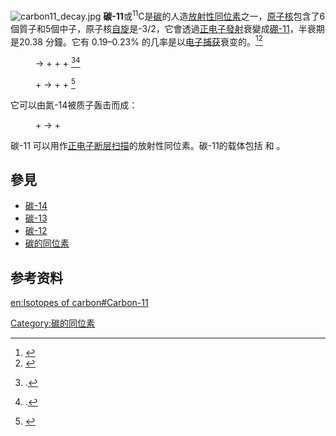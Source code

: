 {{chemref|time=2017-08-22T09:54:11+00:00}}
{{Infobox isotope
 | alternate_names =
 | symbol =C
 |CASNo = 14333-33-6
 |CASNo_ref= {{cascite|correct|CAS}}
 | mass_number =11
 | mass =
 | num_neutrons =5
 | num_protons =6
 | abundance =
 | halflife = 20.38分钟
 | error_halflife =
 | text_color =
 | image = 碳-11原子核電子軌道示意圖.svg
 | decay_product =硼-11
 | decay_symbol =B
 | decay_mass =11
 | decay_mode1 =[[正电子发射|正电子发射]]
 | decay_energy1 =0.45
 | decay_mode2 =
 | decay_energy2 =
 | decay_mode3 =
 | decay_energy3 =
 | decay_mode4 =
 | decay_energy4 =
 | parent =
 | parent_symbol =
 | parent_mass =
 | parent_decay =
 | parent2 =
 | parent2_symbol =
 | parent2_mass =
 | parent2_decay =
 | spin = -3/2
 | excess_energy =
 | error1 =
 | binding_energy =
 | error2 =
}}
[[Image:carbon11_decay.jpg|right]]
'''碳-11'''或<sup>11</sup>C是[[碳|碳]]的人造[[放射性同位素|放射性同位素]]之一，[[原子核|原子核]]包含了6個質子和5個中子，原子核[[自旋|自旋]]是-3/2，它會透過[[正电子發射|正电子發射]]衰變成[[硼的同位素|硼-11]]，半衰期是20.38 分鐘。它有 0.19–0.23% 的几率是以[[电子捕获|电子捕获]]衰变的。<ref name=c11>{{cite journal|last=Scobie|first=J.|last2=Lewis |first2=G. M.|title=K-capture in carbon 11|journal=Philosophical Magazine|date=1 September 1957|volume=2|issue=21|pages=1089–1099|doi=10.1080/14786435708242737|bibcode = 1957PMag....2.1089S }}</ref><ref name=c11-2>{{cite journal|last=Campbell|first=J. L.|last2=Leiper |first2=W. |last3=Ledingham |first3=K. W. D. |last4=Drever |first4=R. W. P. |title=The ratio of K-capture to positron emission in the decay of <sup>11</sup>C|journal=Nuclear Physics A|volume=96|issue=2|pages=279–287|doi=10.1016/0375-9474(67)90712-9|bibcode = 1967NuPhA..96..279C |date=1967-04-11}}</ref>

:{{SimpleNuclide2|Carbon|11}} → {{SimpleNuclide2|link=yes|Boron|11}} + {{SubatomicParticle|link=yes|positron}} + {{SubatomicParticle|link=yes|Electron neutrino}} + {{Val|0.9605|ul=MeV}}<ref name=Wolfram>{{Harvard citation|Wolfram Alpha Computational Knowledge Engine - Carbon-11}}.</ref><ref name=Lucignani21>{{Harvard citation|G. Lucignani|p. 21}}.</ref>
:{{SimpleNuclide2|Carbon|11}} + {{SubatomicParticle|link=yes|Electron}} → {{SimpleNuclide2|link=yes|Boron|11}} + {{SubatomicParticle|link=no|Electron neutrino}} + {{Val|1.9825|ul=MeV}}<ref name=":0">{{Cite web|url=http://www.lnhb.fr/nuclear-data/nuclear-data-table/|title=Nuclear Data – Table – Laboratoire National Henri Becquerel|language=en-GB|access-date=2021-01-08|archive-date=2021-05-12|archive-url=https://web.archive.org/web/20210512065944/http://www.lnhb.fr/nuclear-data/nuclear-data-table/|dead-url=no}}</ref>

它可以由氮-14被质子轰击而成：
:{{SimpleNuclide2|Nitrogen|14}} + {{SubatomicParticle|link=yes|proton}} → {{SimpleNuclide2|Carbon|11}} + {{SimpleNuclide2|Helium|4}}

碳-11 可以用作[[正电子断层扫描|正电子断层扫描]]的放射性同位素。碳-11的载体包括 {{le|3-氨基-4-(2-二甲胺基甲基苯基硫)-苯甲腈|DASB|[{{SimpleNuclide2|Carbon|11}}]DASB}} 和 {{le|2-(4-碘-2,5-双甲氧基苯基)-N-((2-甲氧苯基)甲基)乙胺|25I-NBOMe|[{{SimpleNuclide2|Carbon|11}}]Cimbi-5}}。

==參見==
*[[碳-14|碳-14]]
*[[碳-13|碳-13]]
*[[碳-12|碳-12]]
*[[碳的同位素|碳的同位素]]
{{Isotope|element=碳
|lighter=[[碳的同位素|碳-10]]
|heavier=[[碳-12|碳-12]]
|before = (無)
|after=[[硼的同位素|硼-11]]
}}

==参考资料==
{{reflist}}
{{Element-stub}}

[[Category:碳的同位素|Category:碳的同位素]]

[[en:Isotopes_of_carbon#Carbon-11|en:Isotopes of carbon#Carbon-11]]